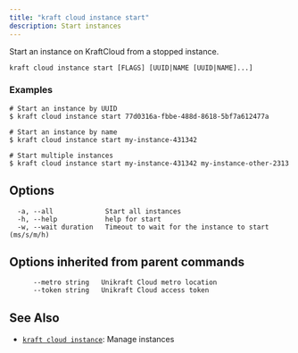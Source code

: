 ```yaml
---
title: "kraft cloud instance start"
description: Start instances
---
```


Start an instance on KraftCloud from a stopped instance.


```
kraft cloud instance start [FLAGS] [UUID|NAME [UUID|NAME]...]
```

### Examples

```
# Start an instance by UUID
$ kraft cloud instance start 77d0316a-fbbe-488d-8618-5bf7a612477a

# Start an instance by name
$ kraft cloud instance start my-instance-431342

# Start multiple instances
$ kraft cloud instance start my-instance-431342 my-instance-other-2313

```

## Options

```
  -a, --all             Start all instances
  -h, --help            help for start
  -w, --wait duration   Timeout to wait for the instance to start (ms/s/m/h)
```

## Options inherited from parent commands

```
      --metro string   Unikraft Cloud metro location
      --token string   Unikraft Cloud access token
```

## See Also

* [`kraft cloud instance`](/docs/cli/reference/kraft/cloud/instance): Manage instances

